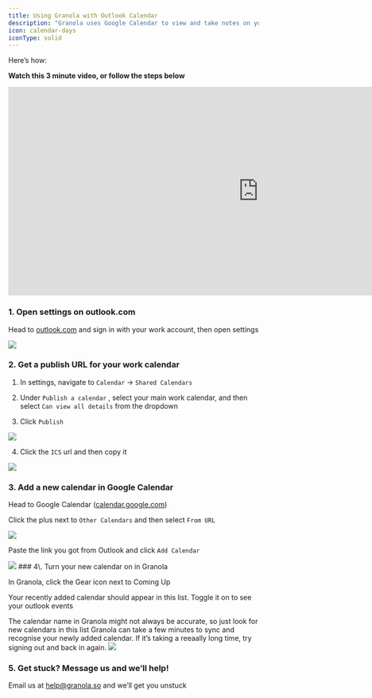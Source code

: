 ---
title: Using Granola with Outlook Calendar
description: "Granola uses Google Calendar to view and take notes on your meetings. If you use Outlook for your work calendar, you’ll need to connect it to Google first."
icon: calendar-days
iconType: solid
---

Here’s how:

**Watch this 3 minute video, or follow the steps below**

<iframe src="https://www.loom.com/embed/d09ac60fd71246b5b4259347914fef75" frameborder="0" sandbox="allow-scripts allow-popups allow-top-navigation-by-user-activation allow-forms allow-same-origin allow-storage-access-by-user-activation allow-popups-to-escape-sandbox" allowfullscreen="" height="420" width="1005"></iframe>

### 1\. Open settings on outlook.com

Head to [outlook.com](http://outlook.com/) and sign in with your work account, then open settings

  <Frame>
    <img src="/images/outlook-1.webp"/>
  </Frame>

### 2\. Get a publish URL for your work calendar

1. In settings, navigate to `Calendar` → `Shared Calendars`

2. Under `Publish a calendar` , select your main work calendar, and then select `Can view all details` from the dropdown

3. Click `Publish`

  <Frame>
    <img src="/images/outlook-2.webp"/>
  </Frame>

4. Click the `ICS` url and then copy it

  <Frame>
    <img src="/images/outlook-3.webp"/>
  </Frame>


### 3\. Add a new calendar in Google Calendar

Head to Google Calendar ([calendar.google.com](http://calendar.google.com/))

Click the plus next to `Other Calendars` and then select `From URL`

  <Frame>
    <img src="/images/outlook-4.webp"/>
  </Frame>

Paste the link you got from Outlook and click `Add Calendar`

  <Frame>
    <img src="/images/outlook-5.webp"/>
  </Frame>
### 4\. Turn your new calendar on in Granola

In Granola, click the Gear icon next to Coming Up

Your recently added calendar should appear in this list. Toggle it on to see your outlook events

<Info>
  The calendar name in Granola might not always be accurate, so just look for new calendars in this list
</Info>

<Note>
  Granola can take a few minutes to sync and recognise your newly added calendar. If it’s taking a reeaally long time, try signing out and back in again.
</Note>

  <Frame>
    <img src="/images/outlook-6.webp"/>
  </Frame>

### 5\. Get stuck? Message us and we’ll help!

Email us at [help@granola.so](mailto:help@granola.so) and we’ll get you unstuck
